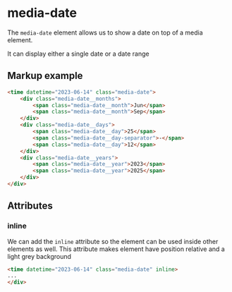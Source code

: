 # media-date

The `media-date` element allows us to show a date on top of a media element.

It can display either a single date or a date range

## Markup example
```html
<time datetime="2023-06-14" class="media-date">
    <div class="media-date__months">
        <span class="media-date__month">Jun</span>
        <span class="media-date__month">Sep</span>
    </div>
    <div class="media-date__days">
        <span class="media-date__day">25</span>
        <span class="media-date__day-separator">-</span>
        <span class="media-date__day">12</span>
    </div>
    <div class="media-date__years">
        <span class="media-date__year">2023</span>
        <span class="media-date__year">2025</span>
    </div>
</div>
```

## Attributes

### inline
We can add the `inline` attribute so the element can be used inside other elements as well.
This attribute makes element have position relative and a light grey background

```html
<time datetime="2023-06-14" class="media-date" inline>
...
</div>
```
